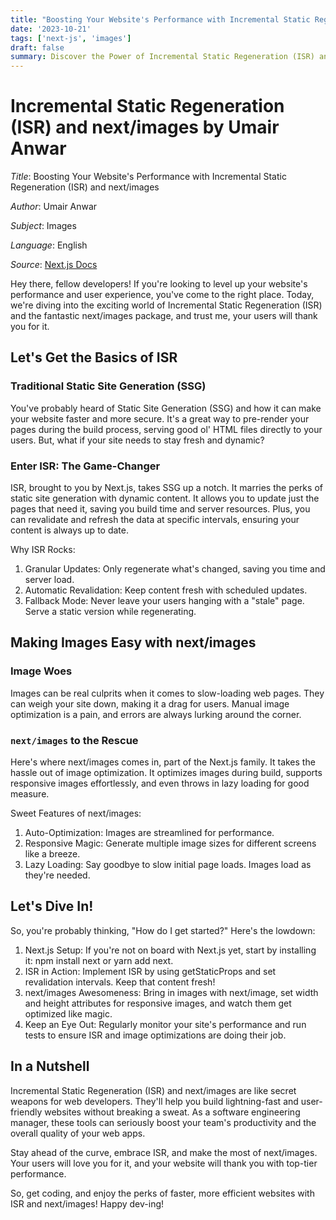 ```yaml
---
title: "Boosting Your Website's Performance with Incremental Static Regeneration (ISR) and next/images"
date: '2023-10-21'
tags: ['next-js', 'images']
draft: false
summary: Discover the Power of Incremental Static Regeneration (ISR) and next/images. Turbocharge your website's performance and deliver a user experience that keeps your visitors coming back for more!....
---
```


# Incremental Static Regeneration (ISR) and next/images by Umair Anwar

_Title_: Boosting Your Website's Performance with Incremental Static Regeneration (ISR) and next/images

_Author_: Umair Anwar

_Subject_: Images

_Language_: English

_Source_: [Next.js Docs](https://nextjs.org/docs)

Hey there, fellow developers! If you're looking to level up your website's performance and user experience, you've come to the right place. Today, we're diving into the exciting world of Incremental Static Regeneration (ISR) and the fantastic next/images package, and trust me, your users will thank you for it.

## Let's Get the Basics of ISR

### Traditional Static Site Generation (SSG)
You've probably heard of Static Site Generation (SSG) and how it can make your website faster and more secure. It's a great way to pre-render your pages during the build process, serving good ol' HTML files directly to your users. But, what if your site needs to stay fresh and dynamic?

### Enter ISR: The Game-Changer
ISR, brought to you by Next.js, takes SSG up a notch. It marries the perks of static site generation with dynamic content. It allows you to update just the pages that need it, saving you build time and server resources. Plus, you can revalidate and refresh the data at specific intervals, ensuring your content is always up to date.

Why ISR Rocks:
1. Granular Updates: Only regenerate what's changed, saving you time and server load.
2. Automatic Revalidation: Keep content fresh with scheduled updates.
3. Fallback Mode: Never leave your users hanging with a "stale" page. Serve a static version while regenerating.

## Making Images Easy with next/images

### Image Woes
Images can be real culprits when it comes to slow-loading web pages. They can weigh your site down, making it a drag for users. Manual image optimization is a pain, and errors are always lurking around the corner.

### `next/images` to the Rescue
Here's where next/images comes in, part of the Next.js family. It takes the hassle out of image optimization. It optimizes images during build, supports responsive images effortlessly, and even throws in lazy loading for good measure.

Sweet Features of next/images:
1. Auto-Optimization: Images are streamlined for performance.
2. Responsive Magic: Generate multiple image sizes for different screens like a breeze.
3. Lazy Loading: Say goodbye to slow initial page loads. Images load as they're needed.

## Let's Dive In!
So, you're probably thinking, "How do I get started?" Here's the lowdown:
1. Next.js Setup: If you're not on board with Next.js yet, start by installing it: npm install next or yarn add next.
2. ISR in Action: Implement ISR by using getStaticProps and set revalidation intervals. Keep that content fresh!
3. next/images Awesomeness: Bring in images with next/image, set width and height attributes for responsive images, and watch them get optimized like magic.
4. Keep an Eye Out: Regularly monitor your site's performance and run tests to ensure ISR and image optimizations are doing their job.


## In a Nutshell
Incremental Static Regeneration (ISR) and next/images are like secret weapons for web developers. They'll help you build lightning-fast and user-friendly websites without breaking a sweat. As a software engineering manager, these tools can seriously boost your team's productivity and the overall quality of your web apps.

Stay ahead of the curve, embrace ISR, and make the most of next/images. Your users will love you for it, and your website will thank you with top-tier performance.

So, get coding, and enjoy the perks of faster, more efficient websites with ISR and next/images! Happy dev-ing!